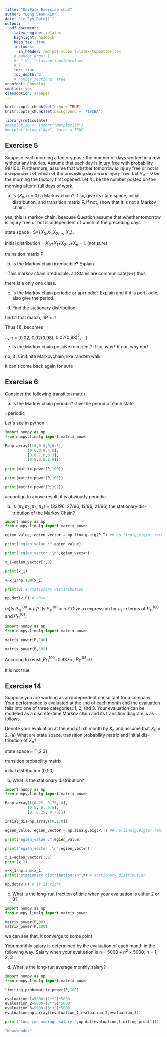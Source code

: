 ```yaml
---
title: "DaiPark Exercise chp3"  
author: "Bong Seok Kim"  
date: "`r Sys.Date()`"  
output:   
  pdf_document:  
    latex_engine: xelatex
    highlight: haddock  
    keep_tex: true  
    includes:
      in_header: rmd-pdf-support/latex-topmatter.tex
    # pandoc_args: [
    #  "-V", "classoption=twocolumn"
    # ]
    toc: true   
    toc_depth: 2  
    # number_sections: true  
monofont: Consolas
smaller: yes
classoption: a4paper
---
```


```r
knitr::opts_chunk$set(echo = TRUE)
knitr::opts_chunk$set(background = '718CBA')  
```
```r
library(reticulate)
#matplotlib <- import("matplotlib")
#matplotlib$use("Agg", force = TRUE)
```

\newpage
## Exercise 5

Suppose each morning a factory posts the number of days worked in a row
without any injuries. Assume that each day is injury free with probability
98/100. Furthermore, assume that whether tomorrow is injury free or not
is independent of which of the preceding days were injury free. Let $X_o$ = 0
be the morning the factory first opened. Let $X_n$ be the number posted on
the morning after n full days of work.
\vspace{20pt}


\begin{figure}[ht]
\centering
   \includegraphics[width=14cm]{chain5.jpg}
   \hfil
\caption{markovchain}
\label{markovchain}
\end{figure}

\vspace{20pt}





(a) Is $\{X_n,n\geq 0\}$  a Markov chain? If so, give its state space, initial
distribution, and transition matrix P. If not, show that it is not a
Markov chain.

yes, this is markov chain. beacuse Question assume that whether tomorrow is injury free or not is independent of which of the preceding days

state space= S=\{$X_{0}$,$X_{1}$,$X_{2}$,..., $X_{n}$\}.

initial distribution = $X_{0}$+$X_{1}$+$X_{2}$...+$X_{n}$ = 1. (not sure)

trainsition matrix P

\begin{equation*}
P = 
\begin{pmatrix}
0.02 & 0.98 &0 & \cdots & 0 \\
0.02 & 0 &0.98 & \cdots & 0 \\
\vdots &\vdots  & \vdots  & \ddots & \vdots  \\
0.02 & 0 &0 & \cdots & 0 
\end{pmatrix}
\end{equation*}


(b) Is the Markov chain irreducible? Explain.

  =This markov chain irreducible. all States are communicate(<->) thus 
   
   there is a  only one class.

\vspace{10pt}
(c) Is the Markov chain periodic or aperiodic? Explain and if it is peri-
odic, also give the period. 




(d) Find the stationary distribution.

find $\pi$ that match, $\pi$P = $\pi$

\begin{eqnarray}
\pi_1 &=& (0.98)\pi_0 \nonumber\\
\pi_2 &=& (0.98)\pi_1 = (0.98)^2 \pi_0 \nonumber\\
\pi_3 &=& (0.98)\pi_2 = (0.98)^3 \pi_0 \nonumber\\
\pi_i &=& (0.98)^i \pi_0\nonumber
\end{eqnarray}

Thus (1), becomes 

\begin{eqnarray*}
\pi_0 + \pi_1 + \pi_2 +... &=& \pi_0(1+0.98+0.98^2 + ...) \nonumber\\
\pi_0 (\frac{1}{1-0.98})) &=& 1 \nonumber\\
\pi_0 &=& 0.02\nonumber\\
\therefore \pi_i &=& (0.02)(0.98)^i \nonumber
\end{eqnarray*}

$\therefore$, $\pi$ = [0.02, 0.02(0.98), $0.02(0.98)^2$, $\dots$]

(e) Is the Markov chain positive recurrent? If so, why? If not, why not?

no, it is inifinite Markovchain, like random walk 

it can`t come back again for sure 


\newpage

## Exercise 6

Consider the following transition matrix:

\begin{align*}
  P=
  \begin{pmatrix}
    0&0.5&0&0.5
    \\0.6&0&0.4&0
    \\0&0.7&0&0.3
    \\0.8&0&0.2&0
  \end{pmatrix}
\end{align*}

(a) Is the Markov chain periodic? Give the period of each state.

  =periodic
  
  Let`s see in python
  
```python
import numpy as np
from numpy.linalg import matrix_power

P=np.array([[0,0.5,0,0.5],
          [0.6,0,0.4,0],
          [0,0.7,0,0.3],
          [0.8,0,0.2,0]])
          
print(matrix_power(P,100))

print(matrix_power(P,101))

print(matrix_power(P,102))
```

accordign to above result, it is obviously periodic

  

(b) Is ($\pi_1,\pi_2,\pi_3,\pi_4$) = (33/96, 27/96, 15/96, 21/96) the stationary dis-tribution of the Markov Chain?


```python
import numpy as np
from numpy.linalg import matrix_power

egien_value, egien_vector = np.linalg.eig(P.T) ## np.linalg,eig(p) returns egien_value, egienvector

print("egien_value :",egien_value)

print("egien_vector :\n",egien_vector)

x_1=egien_vector[:,0]

print(x_1)

v=x_1/np.sum(x_1)

print(v) # stationary distiribution
```


```python
np.dot(v,P) # vP=v
```



(c)Is $P_{11}^{100}=\pi_1?$, Is $P_{11}^{101}=\pi_1?$ Give an expression for $\pi_1$ in terms of $P_{11}^{100}$ and $P_{11}^{101}.$
  
```python
import numpy as np
from numpy.linalg import matrix_power

matrix_power(P,100)

matrix_power(P,101)

```
  
Accoring to reuslt,$P_{11}^{100}$=0.6875 , $P_{11}^{101}$=0

it is not true
  
  

\newpage

## Exercise 14

Suppose you are working as an independent consultant for a company.
Your performance is evaluated at the end of each month and the evaluation
falls into one of three categories: 1, 2, and 3. Your evaluation can be
modeled as a discrete-time Markov chain and its transition diagram is as
follows.

Denote your evaluation at the end of nth month by $X_n$ and assume that
$X_0$ = 2.
(a) What are state space, transition probability matrix and initial dis-tribution of $X_n?$

state space = [1,2,3]

transition probability matrix
\begin{align*}
  P=
  \begin{pmatrix}
    0.25&0.75&0
    \\0.5&0&0.5
    \\0&0.25&0.75
  \end{pmatrix}
\end{align*}

initial distribution (0,1,0)


(b) What is the stationary distribution?

```python
import numpy as np
from numpy.linalg import matrix_power

P=np.array([[0.25, 0.75, 0],
          [0.5, 0, 0.5],
          [0, 0.25, 0.75]])

intial_dis=np.array([0,1,0])

egien_value, egien_vector = np.linalg.eig(P.T) ## np.linalg,eig(p) returns egien_value, egienvector

print("egien_value :",egien_value)

print("egien_vector :\n",egien_vector)

x_1=egien_vector[:,2]
print(x_1)

v=x_1/np.sum(x_1)
print("stationary distribution:\n",v) # stationary distribution

np.dot(v,P) # it is right
```



(c) What is the long-run fraction of time when your evaluation is either
2 or 3?

```python
import numpy as np
from numpy.linalg import matrix_power

matrix_power(P,80)
matrix_power(P,100)
```
we can see that, it converge to some point 

\vspace{15pt}

Your monthly salary is determined by the evaluation of each month in the
following way.
Salary when your evaluation is n = $5000 + n^2\times5000$; n = 1, 2, 3

(d) What is the long-run average monthly salary?

```python
import numpy as np
from numpy.linalg import matrix_power

limiting_prob=matrix_power(P,100)

evaluation_1=5000+(1**2)*5000
evaluation_2=5000+(2**2)*5000
evaluation_3=5000+(3**2)*5000
evaluation=np.array([evaluation_1,evaluation_2,evaluation_3])

print("long-run average salary:",np.dot(evaluation,limiting_prob[1]))
```


```r
"Newsvendor"
```

